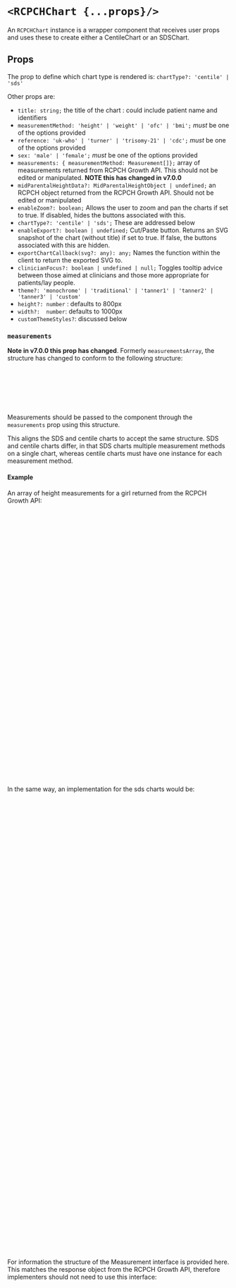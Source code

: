 

<Meta of={RCPCHChartStories} />

# `<RCPCHChart {...props}/>`

An `RCPCHChart` instance is a wrapper component that receives user props and uses these to create either a CentileChart or an SDSChart.

<Canvas of={RCPCHChartStories.CentileChartUKWHOGirlsHeight} />

## Props

The prop to define which chart type is rendered is: `chartType?: 'centile' | 'sds'`

Other props are:

-   `title: string;` the title of the chart : could include patient name and identifiers
-   `measurementMethod: 'height' | 'weight' | 'ofc' | 'bmi';` _must_ be one of the options provided
-   `reference: 'uk-who' | 'turner' | 'trisomy-21' | 'cdc';` _must_ be one of the options provided
-   `sex: 'male' | 'female';` _must_ be one of the options provided
-   `measurements: { measurementMethod: Measurement[]};` array of measurements returned from RCPCH Growth API. This should not be edited or manipulated. **NOTE this has changed in v7.0.0**
-   `midParentalHeightData?: MidParentalHeightObject | undefined;` an RCPCH object returned from the RCPCH Growth API. Should not be edited or manipulated
-   `enableZoom?: boolean;` Allows the user to zoom and pan the charts if set to true. If disabled, hides the buttons associated with this.
-   `chartType?: 'centile' | 'sds';` These are addressed below
-   `enableExport?: boolean | undefined;` Cut/Paste button. Returns an SVG snapshot of the chart (without title) if set to true. If false, the buttons associated with this are hidden.
-   `exportChartCallback(svg?: any): any;` Names the function within the client to return the exported SVG to.
-   `clinicianFocus?: boolean | undefined | null;` Toggles tooltip advice between those aimed at clinicians and those more appropriate for patients/lay people.
-   `theme?: 'monochrome' | 'traditional' | 'tanner1' | 'tanner2' | 'tanner3' | 'custom'`
-   `height?: number` : defaults to 800px
-   `width?:  number`: defaults to 1000px
-   `customThemeStyles?`: discussed below

### `measurements`

**Note in v7.0.0 this prop has changed**. Formerly `measurementsArray`, the structure has changed to conform to the following structure:

```js
{
    height?: Measurement[]
    weight?: Measurment[]
    bmi?: Measurement[]
    ofc?: Measurement[]
}
```

Measurements should be passed to the component through the `measurements` prop using this structure.

This aligns the SDS and centile charts to accept the same structure. SDS and centile charts differ,
in that SDS charts multiple measurement methods on a single chart, whereas centile charts must have one instance for each measurement method.

#### Example

An array of height measurements for a girl returned from the RCPCH Growth API:

```js
<RCPCHChart
    reference={'uk-who'}
    measurementMethod={'height'}
    sex={'female'}
    title={"Arthur Scargill - 12345678A"}
    measurements={
        height: [
            {
                birth_data: {
                    ...
                },
                bone_age: {
                    ...
                },
                child_observation_value: {
                    ...
                },
                events_data: {
                    ...
                },
                measurement_calculated_values: {
                    ...
                },
                measurement_dates: {
                    ...
                },
                plottable_data: {
                    ...
                }
            },
            ...
        ]
    } // this is the plottable child data
    midParentalHeightData={[]} // this is the optional plottable midparental height data from the RCPCH API
    theme={'traditional'}
    enableZoom
    chartType={'centile'}
    enableExport={false}
    exportChartCallback={()=>{}} // this is a callback for the export chart function if true
    clinicianFocus={false}
/>
```

In the same way, an implementation for the sds charts would be:

```js
<RCPCHChart
    reference={'uk-who'}
    measurementMethod={'height'}
    sex={'female'}
    title={"Arthur Scargill - 12345678A"}
    measurements={
        height: [
            {
                birth_data: {
                    ...
                },
                bone_age: {
                    ...
                },
                child_observation_value: {
                    ...
                },
                events_data: {
                    ...
                },
                measurement_calculated_values: {
                    ...
                },
                measurement_dates: {
                    ...
                },
                plottable_data: {
                    ...
                }
            },
            ...
        ],
        weight: [
            {
                birth_data: {
                    ...
                },
                bone_age: {
                    ...
                },
                child_observation_value: {
                    ...
                },
                events_data: {
                    ...
                },
                measurement_calculated_values: {
                    ...
                },
                measurement_dates: {
                    ...
                },
                plottable_data: {
                    ...
                }
            },
            ...
        ],
        ofc: [],
        bmi: []
    } // this is the plottable child data
    midParentalHeightData={[]} // this is the optional plottable midparental height data from the RCPCH API
    theme={'traditional'}
    enableZoom
    chartType={'sds'}
    enableExport={false}
    exportChartCallback={()=>{}} // this is a callback for the export chart function if true
    clinicianFocus={false}
/>
```

For information the structure of the Measurement interface is provided here. This matches the response object from the RCPCH Growth API, therefore implementers should not need to use this interface:

```js
export interface Measurement {
    birth_data: {
        birth_date: string;
        estimated_date_delivery: string;
        estimated_date_delivery_string: string;
        gestation_weeks: number;
        gestation_days: number;
        sex: 'male' | 'female';
    };
    child_observation_value: {
        measurement_method: 'height' | 'weight' | 'bmi' | 'ofc';
        observation_value: number;
        observation_value_error?: string;
    };
    measurement_dates: {
        chronological_calendar_age: string;
        chronological_decimal_age: number;
        corrected_calendar_age: string;
        corrected_decimal_age: number;
        corrected_gestational_age?: {
            corrected_gestation_weeks?: number;
            corrected_gestation_days?: number;
        };
        comments?:{
            clinician_corrected_decimal_age_comment?: string;
            lay_corrected_decimal_age_comment?: string;
            clinician_chronological_decimal_age_comment: string;
            lay_chronological_decimal_age_comment: string;
        }
        observation_date: string;
        corrected_decimal_age_error?: string;
        chronological_decimal_age_error?: string;
    };
    measurement_calculated_values: {
        chronological_centile: number;
        chronological_centile_band: string;
        chronological_measurement_error?: string;
        chronological_sds: number;
        corrected_centile: number;
        corrected_centile_band: string;
        corrected_measurement_error?: string;
        corrected_percentage_median_bmi?: number
        chronological_percentage_median_bmi?: number
        corrected_sds: number;
    };
    plottable_data: {
        centile_data: {
            chronological_decimal_age_data: {
                age_error?: string;
                age_type: 'chronological_age' | 'corrected_age';
                calendar_age: string;
                centile_band: string;
                clinician_comment: string;
                lay_comment: string;
                observation_error?: string;
                observation_value_error?: string;
                x: number;
                y: number;
                b?: number;
                centile?: number;
                sds?: number;
                bone_age_label?: string;
                events_text?: string[];
                bone_age_type?: string;
                bone_age_sds?: number;
                bone_age_centile?: number;
            };
            corrected_decimal_age_data: {
                age_error?: string;
                age_type: 'chronological_age' | 'corrected_age';
                calendar_age: string;
                centile_band: string;
                clinician_comment: string;
                lay_comment: string;
                observation_error?: string;
                observation_value_error?: string;
                x: number;
                y: number;
                b?: number;
                centile?: number;
                sds?: number;
                bone_age_label?: string;
                events_text?: string[];
                bone_age_type?: string;
                bone_age_sds?: number;
                bone_age_centile?: number;
                corrected_gestational_age?: string;
            };
        };
        sds_data: {
            chronological_decimal_age_data: {
                age_error?: string;
                age_type: 'chronological_age' | 'corrected_age';
                calendar_age: string;
                centile_band: string;
                clinician_comment: string;
                lay_comment: string;
                observation_error?: string;
                observation_value_error?: string;
                x: number;
                y: number;
                b?: number;
                centile: number;
                sds: number;
                bone_age_label?: string;
                events_text?: string[];
                bone_age_sds?: number;
                bone_age_type?: string;
                bone_age_centile?: number;
            };
            corrected_decimal_age_data: {
                age_error?: string;
                age_type: 'chronological_age' | 'corrected_age';
                calendar_age: string;
                centile_band: string;
                clinician_comment: string;
                lay_comment: string;
                observation_error?: string;
                observation_value_error?: string;
                x: number;
                y: number;
                b?: number;
                centile: number;
                sds: number;
                bone_age_label?: string;
                bone_age_type?: string;
                events_text?: string[];
                bone_age_sds?: number;
                bone_age_centile?: number;
                corrected_gestational_age?: string;
            };
        };
    };
    bone_age: {
        bone_age?: number;
        bone_age_type?: string;
        bone_age_centile?: number;
        bone_age_sds?: number;
        bone_age_text?: string;
    };
    events_data: {
        events_text?: string[];
    };
}
```

### Themes vs Styles

Themes are collections of styles. The RCPCH have created some suggested themes:

1. Monochrome (default)
2. Traditional: this uses the preexisting pink and blue colours present on the paper charts
3. Tanner 1: Purple and yellow
4. Tanner 2: Orange and blue
5. Tanner 3: Red and yellow
6. Custom

These themes all have predefined attributes for `fontFamily`, `color`, `size`, `weight`, `stroke` and `strokeWidth` for different aspects of the charts.
If these attributes are too prescriptive and users would like either to build their own theme,
or override styles within an existing theme, this can be done by passing in custom styles through the `customThemeStyles` prop.

All attributes are optional, therefore only those attributes where changes are requested need be passed in. The keys for the `customThemeStyles` object are as follows:

-   `chartStyle?: ChartStyle;`
-   `axisStyle?: AxisStyle;`
-   `gridlineStyle?: GridlineStyle;`
-   `centileStyle?: CentileStyle;`
-   `sdsStyle?: SDSStyle;`
-   `measurementStyle?: MeasurementStyle;`
-   `referenceStyle?: ReferenceStyle;`

The attributes of each of these are below:

#### `ChartStyle`

-   `backgroundColour?: string;` //background colour of chart
-   `titleStyle?: TextStyle`; // style of text in title: includes fontFamily, fontSize, colour, style, weight
-   `subTitleStyle?: TextStyle`; // style of text in subtitle: includes fontFamily, fontSize, colour, style, weight
-   `tooltipBackgroundColour?: string;` //background colour of tooltip
-   `tooltipStroke?: string;` //border colour of tooltip
-   `tooltipTextStyle?: TextStyle`; // tooltip text: includes fontFamily, fontSize, colour, style, weight
-   `termFill?: string;` // background colour of weight term area
-   `termStroke?: string;` // border colour of weight term area
-   `toggleButtonInactiveColour?: string;` // buttons - inactive colour
-   `toggleButtonActiveColour?: string;` // buttons - active colour
-   `toggleButtonTextStyle?: TextStyle | undefined;` // buttons text: includes fontFamily, fontSize, colour, style, weight

#### `MeasurementStyle`

-   `measurementFill?: string;` // measurement point fill colour - only apply to SDS charts
-   `highlightedMeasurementFill?: string;` // measurement point fill colour when hightlighted (SDS charts)
-   `eventTextStyle?: TextStyle;` // styles for text of events: includes fontFamily, fontSize, colour, style, weight

#### `CentileStyle`

-   `sdsStroke?: string;` // sds line colour
-   `centileStroke?: string;` // centile line colour
-   `nondisjunctionThresholdLabel ?: string;` // label for nondisjunctionThresholdLabel
-   `nondisjunctionThresholdLine ?: string;` // colour of nondisjunctionThresholdLine
-   `delayedPubertyAreaFill?: string;` // delayed puberty area colour
-   `midParentalCentileStroke?: string;` // Midparental height centile line colour
-   `midParentalAreaFill?: string;` // Midparental height area colour
-   `centileTextStyle?: Pick<TextStyle, 'name' | 'size' | 'weight'>;` // centile text style : includes name, size, weight

#### `SDSStyle`

-   `heightStroke?: string;` // sds line colour
-   `weightStroke?: string;` // sds line colour
-   `ofcStroke?: string;` // sds line colour
-   `bmiStroke?: string;` // sds line colour

#### `GridlineStyle`

-   `gridlines?: boolean;` // show or hide gridlines
-   `stroke?: string;` // gridline colour
-   `strokeWidth?: number;` // gridline width
-   `dashed?: boolean;` // dashed vs continuous gridlines

#### `AxisStyle`

-   `axisStroke?: string;` // Axis colour
-   `axisThresholdLabelTextStyle?: TextStyle;` // Axis label text: : includes fontFamily, fontSize, colour, style, weight
-   `axisThresholdLineStyle?: AxisThresholdLineStyle;` // Axis line: includes colour
-   `axisLabelTextStyle?: TextStyle;` // Axis label text: : includes fontFamily, fontSize, colour, style, weight
-   `tickLabelTextStyle?: TickLabelTextStyle;` // Tick label text : includes fontFamily, fontSize, colour, style, weight and padding

#### `TextStyle`

-   `name?: string;`
-   `colour?: string;`
-   `size?: number;`
-   `style?: 'italic' | 'normal';`
-   `weight?: number | string;`

For example, if a user wished to override the background colour of the existing 'monochrome' theme:

```tsx
const customChartStyle: ChartStyle = {
    backgroundColour: 'tomato',
};

const customStyles = {
    chartStyle: customChartStyle,
};
```

And in the JSX:

```tsx
<RCPCHChart
    reference={'uk-who'}
    measurementMethod={'height'}
    sex={'female'}
    title={'Arthur Scargill - 12345678A'}
    measurements={[]} // this is the plottable child data
    midParentalHeightData={[]} // this is the optional plottable midparental height data from the RCPCH API
    theme={'monochrome'}
    customThemeStyles={customStyles} <---- override styles here
    enableZoom
    chartType={'centile'}
    enableExport={false}
    exportChartCallback={() => {}} // this is a callback for the export chart function if true
    clinicianFocus={false}
/>
```

yields:

<Canvas of={RCPCHChartStories.TomatoCentileChart} />

Or even build a whole new theme to match a custom Design System

```tsx
const customStyles = {
    chartStyle: {
        backgroundColour: '#FAF8F5',
        titleStyle: {
            weight: 800,
            colour: '#706A80',
            name: 'sans-serif',
            size: 16,
        },
        subTitleStyle: {
            weight: 400,
            colour: '#706A80',
            name: 'sans-serif',
            size: 13,
        },
        tooltipStroke: '#5a526b',
        tooltipBorderRadius: 4,
        tooltipBackgroundColour: '#5a526b',
        tooltipTextStyle: {
            colour: '#fffdfd',
            name: 'sans-serif',
            size: 14,
        },
        toggleButtonActiveColour: '#B89F81',
        toggleButtonInactiveColour: '#e8dbcc',
        toggleButtonTextStyle: {
            colour: 'white',
            name: 'sans-serif',
            size: 16,
            weight: 400,
        },
        toggleButtonTooltipStyle: {
            backgroundColour: '#5a526b',
            borderRadius: 4,
            colour: 'white',
            size: 14,
            name: 'sans-serif',
            weight: 400,
        },
    },
    axisStyle: {
        axisStroke: '#EDE7DD',
        tickLabelTextStyle: {
            colour: '#706A80',
            size: 12,
            weight: 400,
            name: 'sans-serif',
        },
        axisLabelTextStyle: {
            weight: 500,
            colour: '#706A80',
            name: 'sans-serif',
            size: 15,
        },
        axisThresholdLabelTextStyle: {
            weight: 500,
            colour: '#706A80',
            name: 'sans-serif',
            size: 12.5,
        },
        axisThresholdLineStyle: {
            colour: '#706A80',
        },
    },
    gridlineStyle: {
        dashed: true,
        stroke: '#EDE7DD',
        strokeWidth: 1,
        gridlines: true,
    },
    centileStyle: {
        centileTextStyle: {
            name: 'sans-serif',
            size: 12.5,
            weight: 400,
        },
        centileStroke: '#B89F81',
        midParentalAreaFill: '#B89F81',
        midParentalCentileStroke: '#B89F81',
        delayedPubertyAreaFill: '#B89F81',
        sdsStroke: '#B89F81',
    },
    measurementStyle: {
        eventTextStyle: {
            size: 14,
            name: 'sans-serif',
            weight: 400,
            colour: '#760050',
        },
        highlightedMeasurementFill: '#B89F81',
        measurementFill: '#760050',
    },
    referenceStyle: {
        weight: 500,
        colour: '#706A80',
        name: 'sans-serif',
        size: 13,
    },
};
```

yields:

<Canvas of={RCPCHChartStories.CustomThemeStylesChart} />
